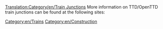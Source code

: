 [[Translation:Category/en/Train Junctions]]{{en/-}}
More information on TTD/OpenTTD train junctions can be found at the following sites:
{{:Links/Train_Junctions}}

[[Category:en/Trains]]
[[Category:en/Construction]]